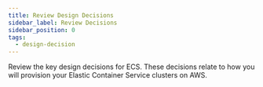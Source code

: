 ```yaml
---
title: Review Design Decisions
sidebar_label: Review Decisions
sidebar_position: 0
tags:
  - design-decision
---
```



<Intro>
  Review the key design decisions for ECS. These decisions relate to how you
  will provision your Elastic Container Service clusters on AWS.
</Intro>

<DocCardList />
